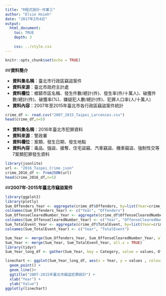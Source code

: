 ```yaml
---
title: "R程式設計-作業三"
author: "Elsie Hsieh"
date: "2017年2月4日"
output:
  html_document:
    toc: TRUE
    depth: 3
    
    css: ../style.css
---
```


```r
knitr::opts_chunk$set(echo = TRUE)
```

##**資料簡介**

- **資料集名稱**：臺北市行政區竊盜案件
- **資料來源**：臺北市政府主計處
- **資料欄位**：鄉鎮市區名稱、發生件數/總計(件)、發生率(件/十萬人)、破獲件數/總計(件)、破獲率(%)、嫌疑犯人數/總計(件)、犯罪人口率(人/十萬人)
- **資料內容**：2007年至2015年臺北市各行政區竊盜案件統計

```R
crime_df <- read.csv("2007_2015_Taipei_Larcenies.csv")
head(crime_df,n=5)
```

- **資料集名稱**：2016年臺北市犯罪資料
- **資料來源**：警政署
- **資料欄位**：案類、發生日期、發生地點
- **資料內容**：毒品、強盜、搶奪、住宅盜竊、汽車竊盜、機車竊盜、強制性交等7案類犯罪發生資料

```R
library(jsonlite)
url <- "2016_Taipei_Crime.json" 
crime_2016_df <- fromJSON(url)
head(crime_2016_df,n=5)
```

##**2007年-2015年臺北市竊盜案件**

```R
library(ggplot2)
library(plotly)
Sum_Offenders_Year <- aggregate(crime_df$Offenders, by=list(Year=crime_df$Year), FUN=sum)
colnames(Sum_Offenders_Year) <- c("Year", "Offenders")
Sum_OffenseClearedNumber_Year <- aggregate(crime_df$OffenseClearedNumber, by=list(Year=crime_df$Year), FUN=sum)
colnames(Sum_OffenseClearedNumber_Year) <- c("Year", "OffenseClearedNumber")
Sum_TotalEvent_Year <- aggregate(crime_df$TotalEvent, by=list(Year=crime_df$Year), FUN=sum)
colnames(Sum_TotalEvent_Year) <- c("Year", "TotalEvent")

Sum_Year <- merge(Sum_Offenders_Year, Sum_OffenseClearedNumber_Year, all.x = TRUE)
Sum_Year <- merge(Sum_Year, Sum_TotalEvent_Year, all.x = TRUE)
library(tidyr)
Sum_Year_long_df <- gather(Sum_Year, key = Category, value = values, Offenders, OffenseClearedNumber,TotalEvent)

linechart <- ggplot(Sum_Year_long_df, aes(x = Year, y = values , colour = Category)) + 
  geom_point() +
  geom_line()+
  ggtitle("2007-2015年臺北市竊盜犯罪統計") +
  xlab("Year") +
  ylab("Value")
ggplotly(linechart)
```